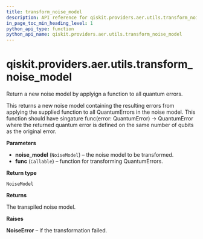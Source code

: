 ```yaml
---
title: transform_noise_model
description: API reference for qiskit.providers.aer.utils.transform_noise_model
in_page_toc_min_heading_level: 1
python_api_type: function
python_api_name: qiskit.providers.aer.utils.transform_noise_model
---
```


# qiskit.providers.aer.utils.transform\_noise\_model

<Function id="qiskit.providers.aer.utils.transform_noise_model" isDedicatedPage={true} github="https://github.com/qiskit/qiskit-aer/tree/stable/0.10/qiskit/providers/aer/utils/noise_transformation.py" signature="transform_noise_model(noise_model, func)">
  Return a new noise model by applyign a function to all quantum errors.

  This returns a new noise model containing the resulting errors from applying the supplied function to all QuantumErrors in the noise model. This function should have singature func(error: QuantumError) -> QuantumError where the returned quantum error is defined on the same number of qubits as the original error.

  **Parameters**

  *   **noise\_model** (`NoiseModel`) – the noise model to be transformed.
  *   **func** (`Callable`) – function for transforming QuantumErrors.

  **Return type**

  `NoiseModel`

  **Returns**

  The transpiled noise model.

  **Raises**

  **NoiseError** – if the transformation failed.
</Function>

